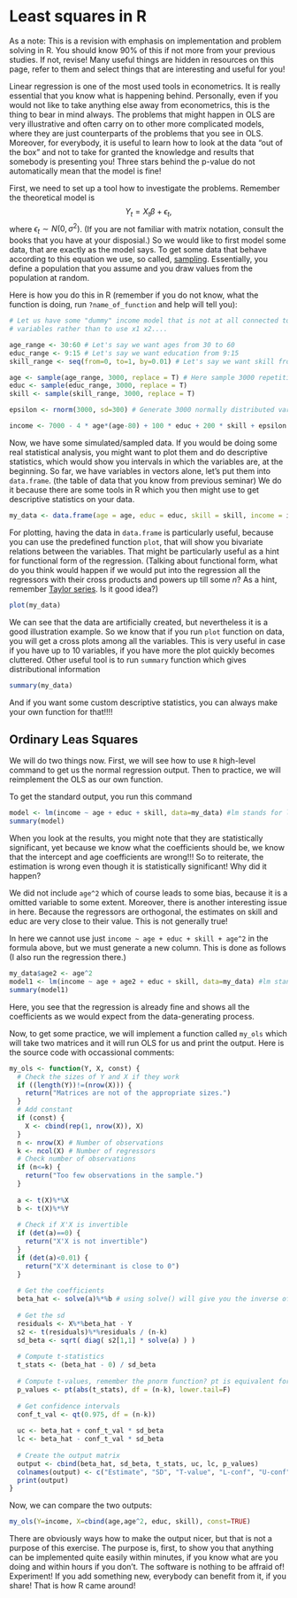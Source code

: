 Least squares in R
========================================================

As a note: This is a revision with emphasis on implementation and problem solving in R. You should know 90% of this if not more from your previous studies. If not, revise! Many useful things are hidden in resources on this page, refer to them and select things that are interesting and useful for you!

Linear regression is one of the most used tools in econometrics. It is really essential that you know what is happening behind. Personally, even if you would not like to take anything else away from econometrics, this is the thing to bear in mind always. The problems that might happen in OLS are very illustrative and often carry on to other more complicated models, where they are just counterparts of the problems that you see in OLS. Moreover, for everybody, it is useful to learn how to look at the data "out of the box" and not to take for granted the knowledge and results that somebody is presenting you! Three stars behind the p-value do not automatically mean that the model is fine!

First, we need to set up a tool how to investigate the problems. Remember the theoretical model is $$Y_t = X_t \beta + \epsilon_t,$$ where $\epsilon_t \sim N(0,\sigma^2)$. (If you are not familiar with matrix notation, consult the books that you have at your disposial.) So we would like to first model some data, that are exactly as the model says. To get some data that behave according to this equation we use, so called, [sampling](http://en.wikipedia.org/wiki/Sampling_(statistics)). Essentially, you define a population that you assume and you draw values from the population at random.

Here is how you do this in R (remember if you do not know, what the function is doing, run `?name_of_function` and help will tell you):
```r
# Let us have some "dummy" income model that is not at all connected to any theory, it is just to give names to 
# variables rather than to use x1 x2....

age_range <- 30:60 # Let's say we want ages from 30 to 60
educ_range <- 9:15 # Let's say we want education from 9:15
skill_range <- seq(from=0, to=1, by=0.01) # Let's say we want skill from 0 to 1 sampled by 0.01

age <- sample(age_range, 3000, replace = T) # Here sample 3000 repetitions from age_range vector, likewise further on
educ <- sample(educ_range, 3000, replace = T)
skill <- sample(skill_range, 3000, replace = T)

epsilon <- rnorm(3000, sd=300) # Generate 3000 normally distributed variables with sd=300

income <- 7000 - 4 * age*(age-80) + 100 * educ + 200 * skill + epsilon # Set up some theoretical model
```

Now, we have some simulated/sampled data. If you would be doing some real statistical analysis, you might want to plot them and do descriptive statistics, which would show you intervals in which the variables are, at the beginning. So far, we have variables in vectors alone, let's put them into `data.frame`. (the table of data that you know from previous seminar) We do it because there are some tools in R which you then might use to get descriptive statistics on your data.

```r
my_data <- data.frame(age = age, educ = educ, skill = skill, income = income) # Creating a data.frame from vectors
```

For plotting, having the data in `data.frame` is particularly useful, because you can use the predefined function `plot`, that will show you bivariate relations between the variables. That might be particularly useful as a hint for functional form of the regression. (Talking about functional form, what do you think would happen if we would put into the regression all the regressors with their cross products and powers up till some $n$? As a hint, remember [Taylor series](http://en.wikipedia.org/wiki/Taylor_series). Is it good idea?)

```r
plot(my_data)
```

We can see that the data are artificially created, but nevertheless it is a good illustration example. So we know that if you run `plot` function on data, you will get a cross plots among all the variables. This is very useful in case if you have up to 10 variables, if you have more the plot quickly becomes cluttered. Other useful tool is to run `summary` function which gives distributional information

```r
summary(my_data)
```

And if you want some custom descriptive statistics, you can always make your own function for that!!!!


Ordinary Leas Squares
-------------------------

We will do two things now. First, we will see how to use `R` high-level command to get us the normal regression output. Then to practice, we will reimplement the OLS as our own function.

To get the standard output, you run this command

```r
model <- lm(income ~ age + educ + skill, data=my_data) #lm stands for linear model
summary(model)
```

When you look at the results, you might note that they are statistically significant, yet because we know what the coefficients should be, we know that the intercept and age coefficients are wrong!!! So to reiterate, the estimation is wrong even though it is statistically significant! Why did it happen?

We did not include `age^2` which of course leads to some bias, because it is a omitted variable to some extent. Moreover, there is another interesting issue in here. Because the regressors are orthogonal, the estimates on skill and educ are very close to their value. This is not generally true!

In here we cannot use just `income ~ age + educ + skill + age^2` in the formula above, but we must generate a new column. This is done as follows (I also run the regression there.)

```r
my_data$age2 <- age^2
model1 <- lm(income ~ age + age2 + educ + skill, data=my_data) #lm stands for linear model
summary(model1)
```

Here, you see that the regression is already fine and shows all the coefficients as we would expect from the data-generating process.

Now, to get some practice, we will implement a function called `my_ols` which will take two matrices and it will run OLS for us and print the output. Here is the source code with occassional comments:

```r
my_ols <- function(Y, X, const) {
  # Check the sizes of Y and X if they work
  if ((length(Y))!=(nrow(X))) {
    return("Matrices are not of the appropriate sizes.")
  }
  # Add constant
  if (const) {
    X <- cbind(rep(1, nrow(X)), X)
  }
  n <- nrow(X) # Number of observations
  k <- ncol(X) # Number of regressors
  # Check number of observations
  if (n<=k) {
    return("Too few observations in the sample.")
  }
  
  a <- t(X)%*%X
  b <- t(X)%*%Y
  
  # Check if X'X is invertible
  if (det(a)==0) {
    return("X'X is not invertible")
  }
  if (det(a)<0.01) {
    return("X'X determinant is close to 0")
  }
  
  # Get the coefficients
  beta_hat <- solve(a)%*%b # using solve() will give you the inverse of the matrix
  
  # Get the sd
  residuals <- X%*%beta_hat - Y
  s2 <- t(residuals)%*%residuals / (n-k)
  sd_beta <- sqrt( diag( s2[1,1] * solve(a) ) )
  
  # Compute t-statistics
  t_stats <- (beta_hat - 0) / sd_beta
  
  # Compute t-values, remember the pnorm function? pt is equivalent for Student distribution
  p_values <- pt(abs(t_stats), df = (n-k), lower.tail=F)
  
  # Get confidence intervals
  conf_t_val <- qt(0.975, df = (n-k))
  
  uc <- beta_hat + conf_t_val * sd_beta
  lc <- beta_hat - conf_t_val * sd_beta
  
  # Create the output matrix
  output <- cbind(beta_hat, sd_beta, t_stats, uc, lc, p_values)
  colnames(output) <- c("Estimate", "SD", "T-value", "L-conf", "U-conf", "p-value")
  print(output)
}
```

Now, we can compare the two outputs:
```r
my_ols(Y=income, X=cbind(age,age^2, educ, skill), const=TRUE)
```

There are obviously ways how to make the output nicer, but that is not a purpose of this exercise. The purpose is, first, to show you that anything can be implemented quite easily within minutes, if you know what are you doing and within hours if you don't. The software is nothing to be affraid of! Experiment! If you add something new, everybody can benefit from it, if you share! That is how R came around!